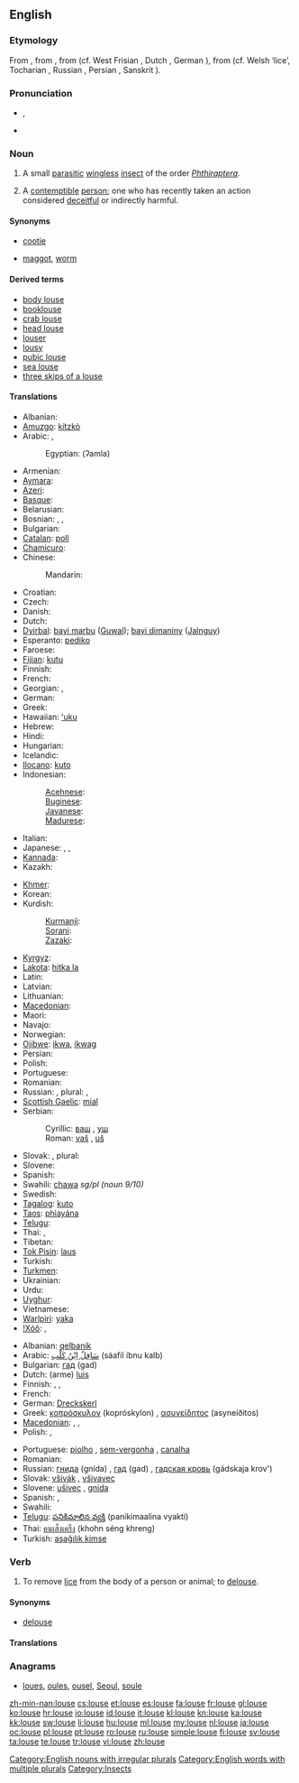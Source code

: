 {{wikipedia}}
==English==

===Etymology===
From {{etyl|enm}} {{term|lows|lows(e)|lang=enm}}, from {{etyl|ang}} {{term|lus|lūs|lang=ang}}, from {{proto|Germanic|lūs}} (cf. West Frisian {{term|lûs|lang=fy}}, Dutch {{term|luis|lang=nl}}, German {{term|Laus|lang=de}}), from {{proto|Indo-European|lus}} (cf. Welsh {{term|llau|lang=cy}} ‘lice’, Tocharian {{term|luwa|lang=txb}}, Russian {{term|вошь|tr=voš’|lang=ru|sc=Cyrl}}, Persian {{term||rišk|lang=fa}}, Sanskrit {{term||yūkā}}).

===Pronunciation===
* {{a|UK}} {{IPA|/laʊs/}}, {{SAMPA|/laUs/}}
* {{rhymes|aʊs}}

===Noun===
{{en-noun|pl=[[lice]] or {{qualifier|nonstandard}} [[louses]]}}

# A small [[parasitic]] [[wingless]] [[insect]] of the order ''[[Phthiraptera]]''.
# {{colloquial|dated|not usually used in plural form}} A [[contemptible]] [[person]]; one who has recently taken an action considered [[deceitful]] or indirectly harmful.

====Synonyms====
* {{sense|insect}} {{qualifier|North America}} [[cootie]]
* {{sense|contemptible person}} [[maggot]], [[worm]]

====Derived terms====
* [[body louse]]
* [[booklouse]]
* [[crab louse]]
* [[head louse]]
* [[louser]]
* [[lousy]]
* [[pubic louse]]
* [[sea louse]]
* [[three skips of a louse]]

====Translations====
{{trans-top|insect}}
* Albanian: {{t-|sq|morr|xs=Albanian}}
* [[Amuzgo]]: [[kítzkò]]
* Arabic: {{t|ar|قملة|f|tr=qámla|alt=قَمْلَةٌ|sc=Arab}}, {{qualifier|collective}} {{t|ar|قمل|m|tr=qaml|alt=قَمْلٌ|sc=Arab}}
*: Egyptian: (ʔamla)
* Armenian: {{t|hy|ոջիլ|tr=voǰil|sc=Armn}}
* [[Aymara]]: {{t|ay|lapʼa}}
* [[Azeri]]: {{t|az|bit}}
* [[Basque]]: {{t|eu|zorri|xs=Basque}}
* Belarusian: {{t|be|вош|f|tr=voš|sc=Cyrl}}
* Bosnian: {{t-|bs|uš|f}}, {{t-|bs|vaš|f}}, {{t|bs|vaška|f}}
* Bulgarian: {{t+|bg|въшка|f|tr=vəška}}
* [[Catalan]]: [[poll]] {{m}}
* [[Chamicuro]]: {{tø|ccc|nijpa}}
* Chinese:
*: Mandarin: {{t|zh|虱子|tr=shīzi|sc=Hani}}
* Croatian: {{t+|hr|uš|f}}
* Czech: {{t+|cs|veš|f}}
* Danish: {{t-|da|lus|c}}
* Dutch: {{t+|nl|luis|f}}
* [[Dyirbal]]: [[bayi marbu]] ([[Guwal]]); [[bayi dimaniny]] ([[Jalnguy]])
* Esperanto: [[pediko]]
* Faroese: {{t-|fo|lús|xs=Faroese}}
* [[Fijian]]: [[kutu]]
* Finnish: {{t+|fi|täi}}
* French: {{t+|fr|pou|m}}
* Georgian: {{t|ka|მკბენარი|tr=mkbenari|sc=Geor|xs=Georgian}}, {{t|ka|ტილი|tr=tili|sc=Geor|xs=Georgian}}
* German: {{t+|de|Laus|f}}
* Greek: {{t+|el|ψείρα|f|tr=pseíra}}
* Hawaiian: [[ʻuku]]
* Hebrew: {{t|he|כינה|f|tr=kinah|sc=Hebr}}
* Hindi: {{t|hi|जूँ|f|tr=jū̃|sc=Deva}}
* Hungarian: {{t+|hu|tetű}}
* Icelandic: {{t+|is|lús|f}}
* [[Ilocano]]: [[kuto]]
* Indonesian: {{t+|id|kutu|xs=Indonesian}}
*: [[Acehnese]]: {{tø|ace|gutee }}
*: [[Buginese]]: {{tø|bug|utu }}
*: [[Javanese]]: {{t|jv|tuma }}
*: [[Madurese]]: {{tø|mad|koto}}
* Italian: {{t+|it|pidocchio|m}}
* Japanese: {{t|ja|虱|tr=しらみ, shirami|sc=Jpan}}, {{t|ja|シラミ|tr=shirami|sc=Jpan}}, {{t|ja|寄生虫|tr=きせいちゅう, kiseichū|sc=Jpan}}
* [[Kannada]]: {{t|kn|ಹೇನು|tr=hēnu|sc=Knda|xs=Kannada}}
* Kazakh: {{t|kk|бит|sc=Cyrl}}
{{trans-mid}}
* [[Khmer]]: {{t|km|ចៃ|tr=cay|sc=Khmr}}
* Korean: {{t|ko|이|tr=i|sc=Kore}}
* Kurdish:
*: [[Kurmanji]]: {{t+|ku|spih}}
*: [[Sorani]]: {{t+|ku|espê}}
*: [[Zazaki]]: {{t+|ku|espije}}
* [[Kyrgyz]]: {{t|ky|бит|sc=Cyrl}}
* [[Lakota]]: [[hitka la]]
* Latin: {{t-|la|pediculus|m}}
* Latvian: {{t|lv|uts|f}}
* Lithuanian: {{t-|lt|utėlė|f|xs=Lithuanian}}
* [[Macedonian]]: {{t-|mk|вошка|f|tr=vóška}}
* Maori: {{t-|mi|kutu|xs=Maori}}
* Navajo: {{tø|nv|yaaʼ}}
* Norwegian: {{t+|no|lus|c}}
* [[Ojibwe]]: [[ikwa]], [[ikwag]] {{p}}
* Persian: {{t|fa|شپش|tr=šepeš|alt=شِپِش|sc=fa-Arab}}
* Polish: {{t+|pl|wesz|f}}
* Portuguese: {{t+|pt|piolho|m}}
* Romanian: {{t-|ro|păduche|m}}
* Russian: {{t+|ru|вошь|f|tr=voš’}}, plural: {{t+|ru|вши|f|tr=vši}}, {{t|ru|вошка|f|tr=vóška}}
* [[Scottish Gaelic]]: [[mial]] {{f}}
* Serbian:
*: Cyrillic: [[ваш]] {{f}}, [[уш]] {{f}}
*: Roman: [[vaš]] {{f}}, [[uš]] {{f}}
* Slovak: {{t|sk|voš|f}}, plural: {{t|sk|vši|f|p}}
* Slovene: {{t+|sl|uš|f}}
* Spanish: {{t+|es|piojo|m}}
* Swahili: [[chawa]] ''sg/pl (noun 9/10)''
* Swedish: {{t+|sv|lus|c}}
* [[Tagalog]]: [[kuto]]
* [[Taos]]: [[phìayána]]
* [[Telugu]]: {{t|te|పేను|tr=pEnu}}
* Thai: {{t|th|เหา|tr=háo|sc=Thai}}, {{t|th|โลน|tr=lohn|sc=Thai}}
* Tibetan: {{tø|bo|ཤིག|tr=shig|sc=Tibt|xs=Tibetan}}
* [[Tok Pisin]]: [[laus]]
* Turkish: {{t+|tr|bit}}
* [[Turkmen]]: {{t|tk|bit}}
* Ukrainian: {{t|uk|воша|f|tr=vóša|sc=Cyrl}}
* Urdu: {{t|ur|جوں|f|tr=jū̃|sc=ur-Arab}}
* [[Uyghur]]: {{t|ug|پىت|sc=ug-Arab}}
* Vietnamese: {{t-|vi|con rận|xs=Vietnamese}}
* [[Warlpiri]]: [[yaka]]
* [[!Xóõ]]: {{qualifier|large}} {{tø|nmn|ʘnó̰õ}}, {{qualifier|small}} {{tø|nmn|gǁkxʼóni}}
{{trans-bottom}}

{{trans-top|worthless person}}
* Albanian: [[qelbanik]]
* Arabic: [[سافل ابن كلب|سَافِلٌ اِبْنُ كَلْب]] (sáafil íbnu kalb) {{m}}
* Bulgarian: [[гад]] (gad) {{m|f}}
* Dutch: (arme) [[luis]] {{m}}
* Finnish: {{t-|fi|luopio}}, {{t-|fi|hylkiö}}, {{t+|fi|epatto}}
* French: {{t+|fr|salaud|m}}
* German: [[Dreckskerl]] {{m}}
* Greek: [[κοπρόσκυλον]] (kopróskylon) {{n}}, [[ασυνείδητος]] (asyneíðitos) {{m}}
* [[Macedonian]]: {{t-|mk|гнида|f|tr=gnída}}, {{t|mk|вошкар|m|tr=vóškar}}, {{t-|mk|гад|m|tr=gad}}
* Polish: {{t+|pl|gnida|f}}, {{t+|pl|menda|f}}
{{trans-mid}}
* Portuguese: [[piolho]] {{m}}, [[sem-vergonha]] {{m|f}}, [[canalha]] {{m|f}}
* Romanian: {{t-|ro|păduche|m}}
* Russian: [[гнида]] (gnída) {{m|f}}, [[гад]] (gad) {{m|f}}, [[гадская кровь]] (gádskaja krov') {{m|f}}
* Slovak: [[všivák]] {{m}}, [[všivavec]] {{m}}
* Slovene: [[ušivec]] {{m}}, [[gnida]] {{f}} {{qualifier|highly pejorative}}
* Spanish: {{t+|es|sinvergüenza|m|f}}, {{t+|es|canalla|m|f}}
* Swahili: {{t+|sw|chawa|xs=Swahili}}
* [[Telugu]]: [[పనికిమాలిన వ్యక్తి]] (panikimaalina vyakti)
* Thai: [[คนเส็งเคร็ง]] (khohn séng khreng)
* Turkish: [[aşağılık kimse]]
{{trans-bottom}}

===Verb===
{{en-verb|lous|es}}

# To remove [[lice]] from the body of a person or animal; to [[delouse]].

====Synonyms====
* [[delouse]]

====Translations====
{{trans-top|To remove lice}}
{{trans-mid}}
{{trans-bottom}}

===Anagrams===
* [[loues#English|loues]], [[oules#English|oules]], [[ousel#English|ousel]], [[Seoul#English|Seoul]], [[soule#English|soule]]

[[Category:English nouns with irregular plurals]]
[[Category:English words with multiple plurals]]
[[Category:Insects]]

[[zh-min-nan:louse]]
[[cs:louse]]
[[et:louse]]
[[es:louse]]
[[fa:louse]]
[[fr:louse]]
[[gl:louse]]
[[ko:louse]]
[[hr:louse]]
[[io:louse]]
[[id:louse]]
[[it:louse]]
[[kl:louse]]
[[kn:louse]]
[[ka:louse]]
[[kk:louse]]
[[sw:louse]]
[[li:louse]]
[[hu:louse]]
[[ml:louse]]
[[my:louse]]
[[nl:louse]]
[[ja:louse]]
[[oc:louse]]
[[pl:louse]]
[[pt:louse]]
[[ro:louse]]
[[ru:louse]]
[[simple:louse]]
[[fi:louse]]
[[sv:louse]]
[[ta:louse]]
[[te:louse]]
[[tr:louse]]
[[vi:louse]]
[[zh:louse]]